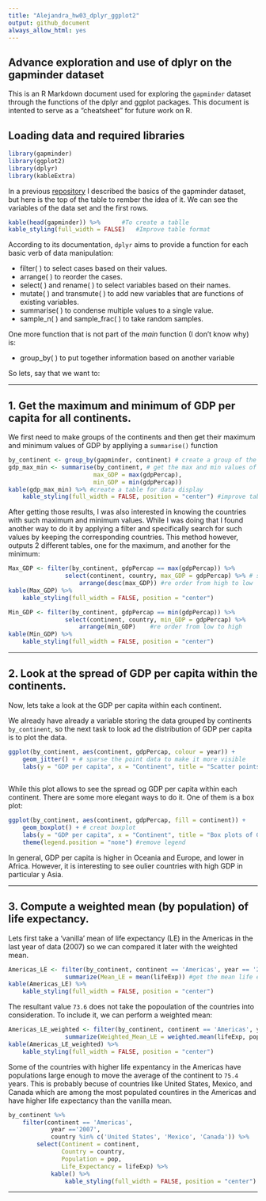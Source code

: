 ```yaml
---
title: "Alejandra_hw03_dplyr_ggplot2"
output: github_document
always_allow_html: yes
---
```



## Advance exploration and use of dplyr on the gapminder dataset

This is an R Markdown document used for exploring the `gapminder` dataset through the functions of the dplyr and ggplot packages.
This document is intented to serve as a "cheatsheet" for future work on R.

## Loading data and required libraries

```r
library(gapminder)
library(ggplot2)
library(dplyr)
library(kableExtra)
```


In a previous [repository](https://github.com/STAT545-UBC-students/hw02-aleurcelay/blob/master/hw02_gapminder_dplyr.md) I described the basics of the gapminder dataset, but here is the top of the table to rember the idea of it. We can see the variables of the data set and the first rows. 

```r
kable(head(gapminder)) %>% 		#To create a tablle
kable_styling(full_width = FALSE)	#Improve table format			
```

According to its documentation, `dplyr` aims to provide a function for each basic verb of data manipulation:

* filter( ) to select cases based on their values.
* arrange( ) to reorder the cases.
* select( ) and rename( ) to select variables based on their names.
* mutate( ) and transmute( ) to add new variables that are functions of existing variables.
* summarise( ) to condense multiple values to a single value.
* sample_n( ) and sample_frac( ) to take random samples.

One more function that is not part of the _main_ function (I don't know why) is: 

* group_by( ) to put together information based on another variable

So lets, say that we want to:

---

## 1. Get the maximum and minimum of GDP per capita for all continents.

We first need to make groups of the continents and then get their maximum and minimum values of GDP by appliying a `summarise()` function 

```r
by_continent <- group_by(gapminder, continent) # create a group of the data by continent
gdp_max_min <- summarise(by_continent, # get the max and min values of the gdp variable for each continent
						max_GDP = max(gdpPercap),
						min_GDP = min(gdpPercap))
kable(gdp_max_min) %>% #create a table for data display
	kable_styling(full_width = FALSE, position = "center") #improve table format
```

After getting those results, I was also interested in knowing the countries with such maximum and minimum values. While I was doing that I found another way to do it by applying a filter and specifically search for such values by keeping the corresponding countries. This method however, outputs 2 different tables, one for the maximum, and another for the minimum: 

```r
Max_GDP <- filter(by_continent, gdpPercap == max(gdpPercap)) %>%
				select(continent, country, max_GDP = gdpPercap) %>% # select and/or rename variables
					arrange(desc(max_GDP)) #re order from high to low
kable(Max_GDP) %>%
	kable_styling(full_width = FALSE, position = "center")

Min_GDP <- filter(by_continent, gdpPercap == min(gdpPercap)) %>%
				select(continent, country, min_GDP = gdpPercap) %>%
					arrange(min_GDP)	#re order from low to high
kable(Min_GDP) %>%
	kable_styling(full_width = FALSE, position = "center")

```

---

## 2. Look at the spread of GDP per capita within the continents.

Now, lets take a look at the GDP per capita within each continent. 

We already have already a variable storing the data grouped by continents `by_continent`, so the next task to look ad the distribution of GDP per capita is to plot the data.

```r
ggplot(by_continent, aes(continent, gdpPercap, colour = year)) +
	geom_jitter() + # sparse the point data to make it more visible
	labs(y = "GDP per capita", x = "Continent", title = "Scatter points of GDP per capita by continent")
	 
```

While this plot allows to see the spread og GDP per capita within each continent. There are some more elegant ways to do it. One of them is a box plot: 

```r
ggplot(by_continent, aes(continent, gdpPercap, fill = continent)) +
	geom_boxplot() + # creat boxplot 
	labs(y = "GDP per capita", x = "Continent", title = "Box plots of GDP per capita by continent") + #change labels and add title
	theme(legend.position = "none") #remove legend
```

In general, GDP per capita is higher in Oceania and Europe, and lower in Africa. However, it is interesting to see oulier countries with high GDP in particular y Asia. 

---


## 3. Compute a weighted mean (by population) of life expectancy.

Lets first take a 'vanilla' mean of life expectancy (LE) in the Americas in the last year of data (2007) so we can compared it later with the weighted mean.

```r
Americas_LE <- filter(by_continent, continent == 'Americas', year == '2007') %>% #filter only Americas
				summarize(Mean_LE = mean(lifeExp)) #get the mean life expentancy
kable(Americas_LE) %>%
	kable_styling(full_width = FALSE, position = "center")
```

The resultant value `73.6` does not take the popoulation of the countries into consideration. To include it, we can perform a weighted mean: 

```r
Americas_LE_weighted <- filter(by_continent, continent == 'Americas', year == '2007') %>%
				summarize(Weighted_Mean_LE = weighted.mean(lifeExp, pop)) #get the mean life expentancy weighted by population
kable(Americas_LE_weighted) %>%
	kable_styling(full_width = FALSE, position = "center")
```

Some of the countries with higher life expentancy in the Americas have populations large enough to move the average of the continent to `75.4` years. This is probably becuse of countries like United States, Mexico, and Canada which are among the most populated countires in the Americas and have higher life expectancy than the vanilla mean. 

```r
by_continent %>%
	filter(continent == 'Americas', 
			year =='2007', 
			country %in% c('United States', 'Mexico', 'Canada')) %>%
		select(Continent = continent, 
			   Country = country, 
			   Population = pop, 
			   Life_Expectancy = lifeExp) %>%
			kable() %>%
				kable_styling(full_width = FALSE, position = "center")

```

---

## 
